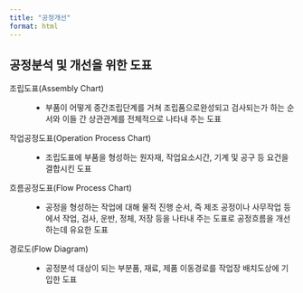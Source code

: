 ```yaml
---
title: "공정개선"
format: html
---
```


## 공정분석 및 개선을 위한 도표

:::{.callout-tip icon=false title="기출: 106-3-1"}
:::

조립도표(Assembly Chart)
: - 부품이 어떻게 중간조립단계를 거쳐 조립품으로완성되고 검사되는가 하는 순서와 이들 간 상관관계를 전체적으로 나타내 주는 도표

작업공정도표(Operation Process Chart)
: - 조립도표에 부품을 형성하는 원자재, 작업요소시간, 기계 및 공구 등 요건을 결합시킨 도표

흐름공정도표(Flow Process Chart)
: - 공정을 형성하는 작업에 대해 물적 진행 순서, 즉 제조 공정이나 사무작업 등에서 작업, 검사, 운반, 정체, 저장 등을 나타내 주는 도표로 공정흐름을 개선하는데 유요한 도표

경로도(Flow Diagram)
: - 공정분석 대상이 되는 부분품, 재료, 제품 이동경로를 작업장 배치도상에 기입한 도표
